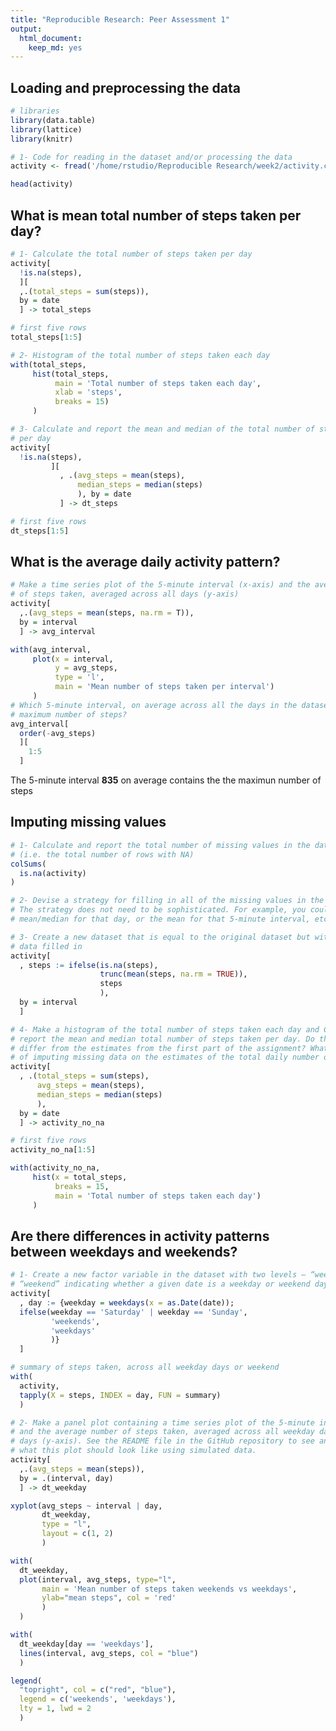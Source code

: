 ```yaml
---
title: "Reproducible Research: Peer Assessment 1"
output: 
  html_document: 
    keep_md: yes
---
```



## Loading and preprocessing the data
```r
# libraries
library(data.table)
library(lattice)
library(knitr)

# 1- Code for reading in the dataset and/or processing the data
activity <- fread('/home/rstudio/Reproducible Research/week2/activity.csv')

head(activity)
```


## What is mean total number of steps taken per day?
```r
# 1- Calculate the total number of steps taken per day
activity[
  !is.na(steps),
  ][
  ,.(total_steps = sum(steps)),
  by = date
  ] -> total_steps

# first five rows
total_steps[1:5]

# 2- Histogram of the total number of steps taken each day
with(total_steps, 
     hist(total_steps, 
          main = 'Total number of steps taken each day', 
          xlab = 'steps', 
          breaks = 15)
     )

# 3- Calculate and report the mean and median of the total number of steps taken 
# per day
activity[
  !is.na(steps),
         ][
           , .(avg_steps = mean(steps),
               median_steps = median(steps)
               ), by = date
           ] -> dt_steps

# first five rows
dt_steps[1:5]
```


## What is the average daily activity pattern?
```r
# Make a time series plot of the 5-minute interval (x-axis) and the average number 
# of steps taken, averaged across all days (y-axis)
activity[
  ,.(avg_steps = mean(steps, na.rm = T)),
  by = interval
  ] -> avg_interval

with(avg_interval, 
     plot(x = interval, 
          y = avg_steps, 
          type = 'l', 
          main = 'Mean number of steps taken per interval')
     )
# Which 5-minute interval, on average across all the days in the dataset, contains the 
# maximum number of steps?
avg_interval[
  order(-avg_steps)
  ][
    1:5
  ]
```

The 5-minute interval **835** on average contains the the maximun number of steps

## Imputing missing values
```r
# 1- Calculate and report the total number of missing values in the dataset 
# (i.e. the total number of rows with NA)
colSums(
  is.na(activity)
)

# 2- Devise a strategy for filling in all of the missing values in the dataset. 
# The strategy does not need to be sophisticated. For example, you could use the 
# mean/median for that day, or the mean for that 5-minute interval, etc.

# 3- Create a new dataset that is equal to the original dataset but with the missing 
# data filled in
activity[
  , steps := ifelse(is.na(steps),
                    trunc(mean(steps, na.rm = TRUE)),
                    steps
                    ),
  by = interval
  ]

# 4- Make a histogram of the total number of steps taken each day and Calculate and 
# report the mean and median total number of steps taken per day. Do these values 
# differ from the estimates from the first part of the assignment? What is the impact 
# of imputing missing data on the estimates of the total daily number of steps?
activity[
  , .(total_steps = sum(steps),
      avg_steps = mean(steps),
      median_steps = median(steps)
      ),
  by = date
  ] -> activity_no_na

# first five rows
activity_no_na[1:5]

with(activity_no_na,
     hist(x = total_steps,
          breaks = 15,
          main = 'Total number of steps taken each day')
     )

```


## Are there differences in activity patterns between weekdays and weekends?
```r
# 1- Create a new factor variable in the dataset with two levels – “weekday” and 
# “weekend” indicating whether a given date is a weekday or weekend day
activity[
  , day := {weekday = weekdays(x = as.Date(date));
  ifelse(weekday == 'Saturday' | weekday == 'Sunday',
         'weekends',
         'weekdays'
         )}
  ]

# summary of steps taken, across all weekday days or weekend
with(
  activity, 
  tapply(X = steps, INDEX = day, FUN = summary)
  )

```

```r
# 2- Make a panel plot containing a time series plot of the 5-minute interval (x-axis) 
# and the average number of steps taken, averaged across all weekday days or weekend 
# days (y-axis). See the README file in the GitHub repository to see an example of 
# what this plot should look like using simulated data.
activity[
  ,.(avg_steps = mean(steps)),
  by = .(interval, day)
  ] -> dt_weekday

xyplot(avg_steps ~ interval | day,
       dt_weekday,
       type = "l",
       layout = c(1, 2)
       )

with(
  dt_weekday,
  plot(interval, avg_steps, type="l", 
       main = 'Mean number of steps taken weekends vs weekdays', 
       ylab="mean steps", col = 'red'
       )
  )

with(
  dt_weekday[day == 'weekdays'],
  lines(interval, avg_steps, col = "blue")
  )

legend(
  "topright", col = c("red", "blue"), 
  legend = c('weekends', 'weekdays'),
  lty = 1, lwd = 2
  )

```

